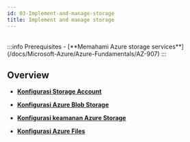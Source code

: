 ```yaml
---
id: 03-Implement-and-manage-storage
title: Implement and manage storage
---
```


<br/>
:::info Prerequisites
- [**Memahami Azure storage services**](/docs/Microsoft-Azure/Azure-Fundamentals/AZ-907)
:::

## Overview

* [**Konfigurasi Storage Account**](/docs/Microsoft-Azure/Microsoft-Azure-Administrator/Implement-and-manage-storage/AZ-1055)<br />

* [**Konfigurasi Azure Blob Storage**](/docs/Microsoft-Azure/Microsoft-Azure-Administrator/Implement-and-manage-storage/AZ-1056)<br />

* [**Konfigurasi keamanan Azure Storage**](/docs/Microsoft-Azure/Microsoft-Azure-Administrator/Implement-and-manage-storage/AZ-1057)<br />

* [**Konfigurasi Azure Files**](/docs/Microsoft-Azure/Microsoft-Azure-Administrator/Implement-and-manage-storage/AZ-1058)<br />
